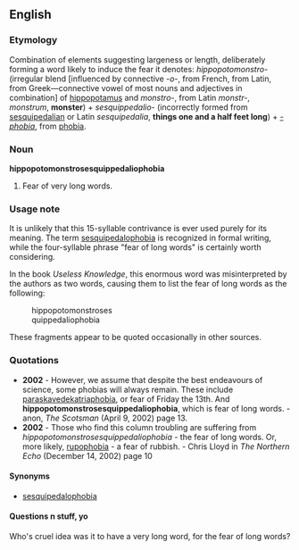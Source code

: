 ==English==

===Etymology===
Combination of elements suggesting largeness or length, deliberately forming a word likely to induce the fear it denotes: ''hippopotomonstro-'' (irregular blend [influenced by connective ''-o-'', from French, from Latin, from Greek—connective vowel of most nouns and adjectives in combination] of [[hippopotamus]] and ''monstro-'', from Latin ''monstr-'', ''monstrum'', '''monster''') + ''sesquippedalio-'' (incorrectly formed from [[sesquipedalian]] or Latin ''sesquipedalia'', '''things one and a half feet long''') + ''[[-phobia]]'', from [[phobia]].

===Noun===
'''hippopotomonstrosesquippedaliophobia'''
#Fear of very long words.

===Usage note===

It is unlikely that this 15-syllable contrivance is ever used purely for its meaning.  The term [[sesquipedalophobia]] is recognized in formal writing, while the four-syllable phrase "fear of long words" is certainly worth considering.

In the book ''Useless Knowledge'', this enormous word was misinterpreted by the authors as two words, causing them to list the fear of long words as the following:

:hippopotomonstroses
:quippedaliophobia

These fragments appear to be quoted occasionally in other sources.

===Quotations===

*'''2002''' - However, we assume that despite the best endeavours of science, some phobias will always remain. These include [[paraskavedekatriaphobia]], or fear of Friday the 13th. And '''hippopotomonstrosesquippedaliophobia''', which is fear of long words.  - anon, ''The Scotsman'' (April 9, 2002) page 13.
*'''2002''' - Those who find this column troubling are suffering from ''hippopotomonstrosesquippedaliophobia'' - the fear of long words. Or, more likely, [[rupophobia]] - a fear of rubbish. - Chris Lloyd in ''The Northern Echo'' (December 14, 2002) page 10


====Synonyms====

*[[sesquipedalophobia]]

====Questions n stuff, yo====

Who's cruel idea was it to have a very long word, for the fear of long words?